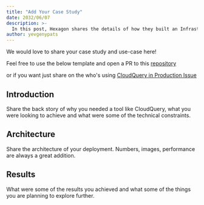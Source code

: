 ```yaml
---
title: "Add Your Case Study"
date: 2032/06/07
description: >-
  In this post, Hexagon shares the details of how they built an Infrastructure Data Lake with CloudQuery
author: yevgenypats
---
```



<CaseStudyHeader/>

We would love to share your case study and use-case here!

Feel free to use the below template and open a PR to this [repository](https://github.com/cloudquery/cloudquery/new/main/website/pages/case-studies)

or if you want just share on the who's using [CloudQuery in Production Issue](https://github.com/cloudquery/cloudquery/issues/856)

## Introduction

Share the back story of why you needed a tool like CloudQuery, what you were looking to achieve and
what were some of the technical constraints.

## Architecture

Share the architecture of your deployment. Numbers, images, performance are always a great addition.

## Results

What were some of the results you achieved and what some of the things you are planning to explore further.


